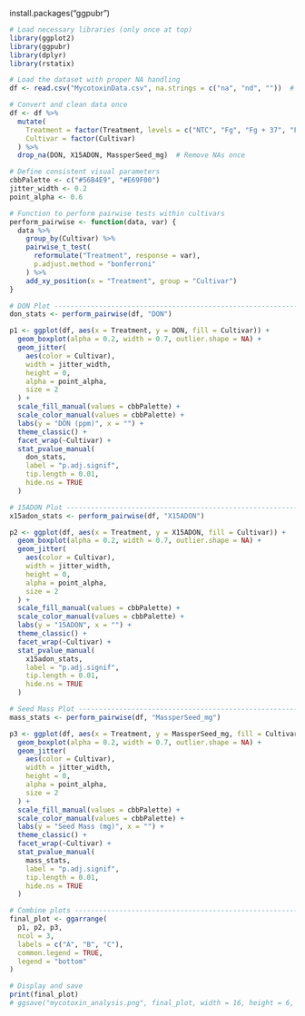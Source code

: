 install.packages("ggpubr")




```r
# Load necessary libraries (only once at top)
library(ggplot2)
library(ggpubr)
library(dplyr)
library(rstatix)

# Load the dataset with proper NA handling
df <- read.csv("MycotoxinData.csv", na.strings = c("na", "nd", ""))  # Added empty string as NA

# Convert and clean data once
df <- df %>%
  mutate(
    Treatment = factor(Treatment, levels = c("NTC", "Fg", "Fg + 37", "Fg + 40", "Fg + 70")),
    Cultivar = factor(Cultivar)
  ) %>%
  drop_na(DON, X15ADON, MassperSeed_mg)  # Remove NAs once

# Define consistent visual parameters
cbbPalette <- c("#56B4E9", "#E69F00")
jitter_width <- 0.2
point_alpha <- 0.6

# Function to perform pairwise tests within cultivars
perform_pairwise <- function(data, var) {
  data %>%
    group_by(Cultivar) %>%
    pairwise_t_test(
      reformulate("Treatment", response = var),
      p.adjust.method = "bonferroni"
    ) %>%
    add_xy_position(x = "Treatment", group = "Cultivar")
}

# DON Plot ----------------------------------------------------------------
don_stats <- perform_pairwise(df, "DON")

p1 <- ggplot(df, aes(x = Treatment, y = DON, fill = Cultivar)) +
  geom_boxplot(alpha = 0.2, width = 0.7, outlier.shape = NA) +
  geom_jitter(
    aes(color = Cultivar),
    width = jitter_width,
    height = 0,
    alpha = point_alpha,
    size = 2
  ) +
  scale_fill_manual(values = cbbPalette) +
  scale_color_manual(values = cbbPalette) +
  labs(y = "DON (ppm)", x = "") +
  theme_classic() +
  facet_wrap(~Cultivar) +
  stat_pvalue_manual(
    don_stats,
    label = "p.adj.signif",
    tip.length = 0.01,
    hide.ns = TRUE
  )

# 15ADON Plot -------------------------------------------------------------
x15adon_stats <- perform_pairwise(df, "X15ADON")

p2 <- ggplot(df, aes(x = Treatment, y = X15ADON, fill = Cultivar)) +
  geom_boxplot(alpha = 0.2, width = 0.7, outlier.shape = NA) +
  geom_jitter(
    aes(color = Cultivar),
    width = jitter_width,
    height = 0,
    alpha = point_alpha,
    size = 2
  ) +
  scale_fill_manual(values = cbbPalette) +
  scale_color_manual(values = cbbPalette) +
  labs(y = "15ADON", x = "") +
  theme_classic() +
  facet_wrap(~Cultivar) +
  stat_pvalue_manual(
    x15adon_stats,
    label = "p.adj.signif",
    tip.length = 0.01,
    hide.ns = TRUE
  )

# Seed Mass Plot ----------------------------------------------------------
mass_stats <- perform_pairwise(df, "MassperSeed_mg")

p3 <- ggplot(df, aes(x = Treatment, y = MassperSeed_mg, fill = Cultivar)) +
  geom_boxplot(alpha = 0.2, width = 0.7, outlier.shape = NA) +
  geom_jitter(
    aes(color = Cultivar),
    width = jitter_width,
    height = 0,
    alpha = point_alpha,
    size = 2
  ) +
  scale_fill_manual(values = cbbPalette) +
  scale_color_manual(values = cbbPalette) +
  labs(y = "Seed Mass (mg)", x = "") +
  theme_classic() +
  facet_wrap(~Cultivar) +
  stat_pvalue_manual(
    mass_stats,
    label = "p.adj.signif",
    tip.length = 0.01,
    hide.ns = TRUE
  )

# Combine plots -----------------------------------------------------------
final_plot <- ggarrange(
  p1, p2, p3,
  ncol = 3,
  labels = c("A", "B", "C"),
  common.legend = TRUE,
  legend = "bottom"
)

# Display and save
print(final_plot)
# ggsave("mycotoxin_analysis.png", final_plot, width = 16, height = 6, dpi = 300)
```

